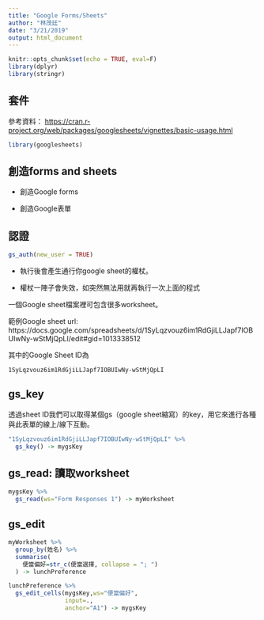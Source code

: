 ```yaml
---
title: "Google Forms/Sheets"
author: "林茂廷"
date: "3/21/2019"
output: html_document
---
```


```r
knitr::opts_chunk$set(echo = TRUE, eval=F)
library(dplyr)
library(stringr)
```

## 套件

參考資料： <https://cran.r-project.org/web/packages/googlesheets/vignettes/basic-usage.html>

```r
library(googlesheets)
```

## 創造forms and sheets

  * 創造Google forms
  
  * 創造Google表單

## 認證

```r
gs_auth(new_user = TRUE)
```

  * 執行後會產生通行你google sheet的權杖。
  
  * 權杖一陣子會失效，如突然無法用就再執行一次上面的程式
  
一個Google sheet檔案裡可包含很多worksheet。

範例Google sheet url:   https://docs.google.com/spreadsheets/d/1SyLqzvouz6im1RdGjiLLJapf7IOBUIwNy-wStMjQpLI/edit#gid=1013338512

其中的Google Sheet ID為 
```
1SyLqzvouz6im1RdGjiLLJapf7IOBUIwNy-wStMjQpLI
```

## gs_key

透過sheet ID我們可以取得某個gs（google sheet縮寫）的key，用它來進行各種與此表單的線上/線下互動。

```r
"1SyLqzvouz6im1RdGjiLLJapf7IOBUIwNy-wStMjQpLI" %>%
  gs_key() -> mygsKey
```

## gs_read: 讀取worksheet

```r
mygsKey %>%
  gs_read(ws="Form Responses 1") -> myWorksheet
```

## gs_edit

```r
myWorksheet %>%
  group_by(姓名) %>%
  summarise(
    便當偏好=str_c(便當選擇, collapse = "; ")
  ) -> lunchPreference
```


```r
lunchPreference %>%
  gs_edit_cells(mygsKey,ws="便當偏好",
                input=.,
                anchor="A1") -> mygsKey
```

